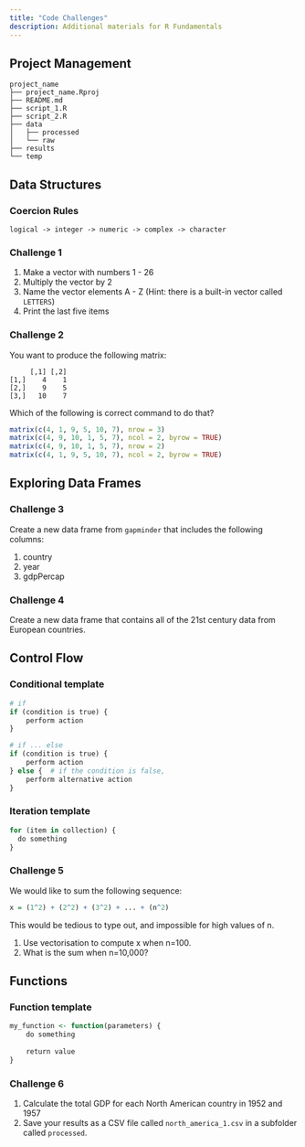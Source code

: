 ```yaml
---
title: "Code Challenges"
description: Additional materials for R Fundamentals
---
```


## Project Management

```verbatim

project_name
├── project_name.Rproj
├── README.md
├── script_1.R
├── script_2.R
├── data
│   ├── processed
│   └── raw
├── results
└── temp
```

## Data Structures

### Coercion Rules

```verbatim

logical -> integer -> numeric -> complex -> character

```

### Challenge 1

1. Make a vector with numbers 1 - 26
2. Multiply the vector by 2
3. Name the vector elements A - Z (Hint: there is a built-in vector called `LETTERS`)
4. Print the last five items

### Challenge 2

You want to produce the following matrix:

```verbatim

     [,1] [,2]
[1,]    4    1
[2,]    9    5
[3,]   10    7
```

Which of the following is correct command to do that?

```r

matrix(c(4, 1, 9, 5, 10, 7), nrow = 3)
matrix(c(4, 9, 10, 1, 5, 7), ncol = 2, byrow = TRUE)
matrix(c(4, 9, 10, 1, 5, 7), nrow = 2)
matrix(c(4, 1, 9, 5, 10, 7), ncol = 2, byrow = TRUE)
```

## Exploring Data Frames

### Challenge 3

Create a new data frame from `gapminder` that includes the following columns:

1. country
2. year
3. gdpPercap

### Challenge 4

Create a new data frame that contains all of the 21st century data from European countries.

## Control Flow

### Conditional template
```r

# if
if (condition is true) {
    perform action
}

# if ... else
if (condition is true) {
    perform action
} else {  # if the condition is false,
    perform alternative action
}
```

### Iteration template

```r

for (item in collection) {
  do something
}
```

### Challenge 5

We would like to sum the following sequence:

```r
x = (1^2) + (2^2) + (3^2) + ... + (n^2)
```

This would be tedious to type out, and impossible for high values of n.

1. Use vectorisation to compute x when n=100.
2. What is the sum when n=10,000?


## Functions

### Function template

```r

my_function <- function(parameters) {
    do something
    
    return value
}
```

### Challenge 6

1. Calculate the total GDP for each North American country in 1952 and 1957
2. Save your results as a CSV file called `north_america_1.csv` in a subfolder called `processed`.

